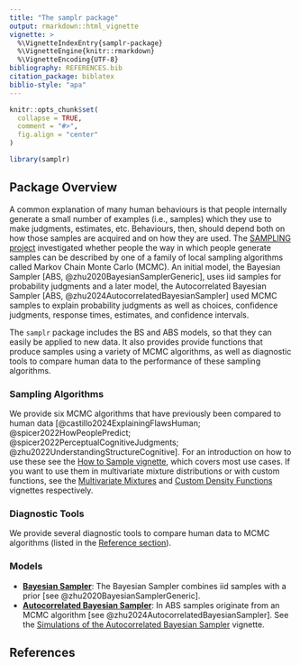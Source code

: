 ```yaml
---
title: "The samplr package"
output: rmarkdown::html_vignette
vignette: >
  %\VignetteIndexEntry{samplr-package}
  %\VignetteEngine{knitr::rmarkdown}
  %\VignetteEncoding{UTF-8}
bibliography: REFERENCES.bib
citation_package: biblatex
biblio-style: "apa"
---
```


```r
knitr::opts_chunk$set(
  collapse = TRUE,
  comment = "#>",
  fig.align = "center"
)
```

```r
library(samplr)
```

## Package Overview
A common explanation of many human behaviours is that people internally generate a small number of examples (i.e., samples) which they use to make judgments, estimates, etc. Behaviours, then, should depend both on how those samples are acquired and on how they are used. The [SAMPLING project](https://sampling.warwick.ac.uk) investigated whether people the way in which people generate samples can be described by one of a family of local sampling algorithms called Markov Chain Monte Carlo (MCMC). An initial model, the Bayesian Sampler [ABS, @zhu2020BayesianSamplerGeneric], uses iid samples for probability judgments and a later model, the Autocorrelated Bayesian Sampler [ABS, @zhu2024AutocorrelatedBayesianSampler] used MCMC samples to explain probability judgments as well as choices, confidence judgments, response times, estimates, and confidence intervals.

The `samplr` package includes the BS and ABS models, so that they can easily be applied to new data. It also provides provide functions that produce samples using a variety of MCMC algorithms, as well as diagnostic tools to compare human data to the performance of these sampling algorithms.

### Sampling Algorithms
We provide six MCMC algorithms that have previously been compared to human data [@castillo2024ExplainingFlawsHuman; @spicer2022HowPeoplePredict; @spicer2022PerceptualCognitiveJudgments; @zhu2022UnderstandingStructureCognitive]. For an introduction on how to use these see the [How to Sample vignette](how-to-sample.html), which covers most use cases. If you want to use them in multivariate mixture distributions or with custom functions, see the [Multivariate Mixtures](multivariate-mixtures.html) and [Custom Density Functions](custom-density-functions.html) vignettes respectively. 

### Diagnostic Tools
We provide several diagnostic tools to compare human data to MCMC algorithms (listed in the [Reference section](../reference/index.html)). 

### Models
* **[Bayesian Sampler](../reference/Bayesian_Sampler.html)**: The Bayesian Sampler combines iid samples with a prior [see @zhu2020BayesianSamplerGeneric]. 
* **[Autocorrelated Bayesian Sampler](../reference/Zhu23ABS.html)**: In ABS samples originate from an MCMC algorithm [see @zhu2024AutocorrelatedBayesianSampler]. See the [Simulations of the Autocorrelated Bayesian Sampler](abs-simulations.html) vignette.

## References